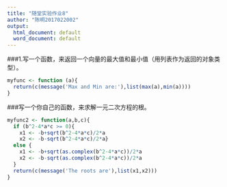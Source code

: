 ```yaml
---
title: "随堂实验作业8"
author: "陈明2017022002"
output:
  html_document: default
  word_document: default
---
```

 
###1.写一个函数，来返回一个向量的最大值和最小值（用列表作为返回的对象类型）。
```r
myfunc <- function (a){
  return(c(message('Max and Min are:'),list(max(a),min(a))))
} 
```

###写一个你自己的函数，来求解一元二次方程的根。

```r
myfunc2 <- function(a,b,c){
  if (b^2-4*a*c >= 0){
    x1 <- -b+sqrt(b^2-4*a*c)/2*a
    x2 <- -b-sqrt(b^2-4*a*c)/2*a}
  else {
    x1 <- -b+sqrt(as.complex(b^2-4*a*c))/2*a
    x2 <- -b-sqrt(as.complex(b^2-4*a*c))/2*a    
  }
  return(c(message('The roots are'),list(x1,x2)))
}
```

















